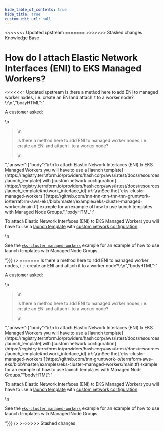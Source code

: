 ```yaml
---
hide_table_of_contents: true
hide_title: true
custom_edit_url: null
---
```



<head>
<<<<<<< Updated upstream
  <link rel="canonical" href="https://github.com/tnn-tnn-tnn-tnn-tnn-gruntwork-io/knowledge-base/discussions/328" />
=======
  <link rel="canonical" href="https://github.com/tnn-gruntwork-io/knowledge-base/discussions/328" />
>>>>>>> Stashed changes
</head>

<CenterLayout>
<span className="searchCategory">Knowledge Base</span>
<h1>How do I attach Elastic Network Interfaces (ENI) to EKS Managed Workers?</h1>
<<<<<<< Updated upstream
<GitHub discussion={{"id":"D_kwDOF8slf84APLgh","number":328,"author":{"login":"autero1"},"title":"How do I attach Elastic Network Interfaces (ENI) to EKS Managed Workers?","body":"A customer asked:\r\n\r\n> Is there a method here to add ENI to managed worker nodes, i.e. create an ENI and attach it to a worker node?\r\n","bodyHTML":"<p dir=\"auto\">A customer asked:</p>\n<blockquote>\n<p dir=\"auto\">Is there a method here to add ENI to managed worker nodes, i.e. create an ENI and attach it to a worker node?</p>\n</blockquote>","answer":{"body":"\r\nTo attach Elastic Network Interfaces (ENI) to EKS Managed Workers you will have to use a [launch template](https://registry.terraform.io/providers/hashicorp/aws/latest/docs/resources/launch_template) with [custom network configuration](https://registry.terraform.io/providers/hashicorp/aws/latest/docs/resources/launch_template#network_interface_id).\r\n\r\nSee the [`eks-cluster-managed-workers`](https://github.com/tnn-tnn-tnn-tnn-tnn-gruntwork-io/terraform-aws-eks/blob/master/examples/eks-cluster-managed-workers/main.tf) example for an example of how to use launch templates with Managed Node Groups.","bodyHTML":"<p dir=\"auto\">To attach Elastic Network Interfaces (ENI) to EKS Managed Workers you will have to use a <a href=\"https://registry.terraform.io/providers/hashicorp/aws/latest/docs/resources/launch_template\" rel=\"nofollow\">launch template</a> with <a href=\"https://registry.terraform.io/providers/hashicorp/aws/latest/docs/resources/launch_template#network_interface_id\" rel=\"nofollow\">custom network configuration</a>.</p>\n<p dir=\"auto\">See the <a href=\"https://github.com/tnn-tnn-tnn-tnn-tnn-gruntwork-io/terraform-aws-eks/blob/master/examples/eks-cluster-managed-workers/main.tf\"><code class=\"notranslate\">eks-cluster-managed-workers</code></a> example for an example of how to use launch templates with Managed Node Groups.</p>"}}} />
=======
<GitHub discussion={{"id":"D_kwDOF8slf84APLgh","number":328,"author":{"login":"autero1"},"title":"How do I attach Elastic Network Interfaces (ENI) to EKS Managed Workers?","body":"A customer asked:\r\n\r\n> Is there a method here to add ENI to managed worker nodes, i.e. create an ENI and attach it to a worker node?\r\n","bodyHTML":"<p dir=\"auto\">A customer asked:</p>\n<blockquote>\n<p dir=\"auto\">Is there a method here to add ENI to managed worker nodes, i.e. create an ENI and attach it to a worker node?</p>\n</blockquote>","answer":{"body":"\r\nTo attach Elastic Network Interfaces (ENI) to EKS Managed Workers you will have to use a [launch template](https://registry.terraform.io/providers/hashicorp/aws/latest/docs/resources/launch_template) with [custom network configuration](https://registry.terraform.io/providers/hashicorp/aws/latest/docs/resources/launch_template#network_interface_id).\r\n\r\nSee the [`eks-cluster-managed-workers`](https://github.com/tnn-gruntwork-io/terraform-aws-eks/blob/master/examples/eks-cluster-managed-workers/main.tf) example for an example of how to use launch templates with Managed Node Groups.","bodyHTML":"<p dir=\"auto\">To attach Elastic Network Interfaces (ENI) to EKS Managed Workers you will have to use a <a href=\"https://registry.terraform.io/providers/hashicorp/aws/latest/docs/resources/launch_template\" rel=\"nofollow\">launch template</a> with <a href=\"https://registry.terraform.io/providers/hashicorp/aws/latest/docs/resources/launch_template#network_interface_id\" rel=\"nofollow\">custom network configuration</a>.</p>\n<p dir=\"auto\">See the <a href=\"https://github.com/tnn-gruntwork-io/terraform-aws-eks/blob/master/examples/eks-cluster-managed-workers/main.tf\"><code class=\"notranslate\">eks-cluster-managed-workers</code></a> example for an example of how to use launch templates with Managed Node Groups.</p>"}}} />
>>>>>>> Stashed changes

</CenterLayout>
  

<!-- ##DOCS-SOURCER-START
{
  "sourcePlugin": "github-discussions",
  "hash": "e4982e64287acb890fd4fca18fbbbc1c"
}
##DOCS-SOURCER-END -->
